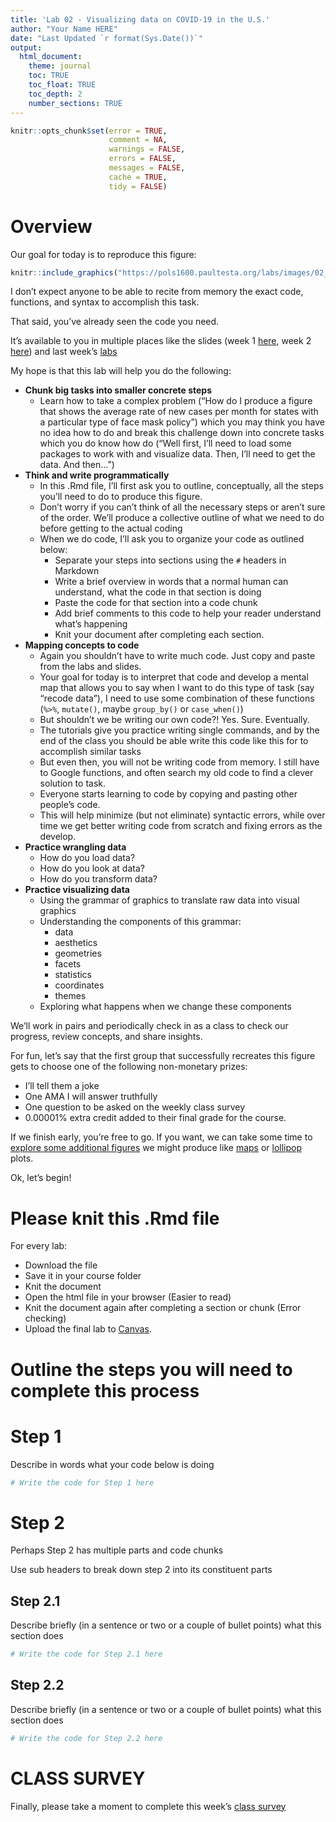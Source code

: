 ```yaml
---
title: 'Lab 02 - Visualizing data on COVID-19 in the U.S.'
author: "Your Name HERE"
date: "Last Updated `r format(Sys.Date())`"
output:
  html_document:
    theme: journal
    toc: TRUE
    toc_float: TRUE
    toc_depth: 2
    number_sections: TRUE
---
```


```r
knitr::opts_chunk$set(error = TRUE, 
                      comment = NA, 
                      warnings = FALSE, 
                      errors = FALSE, 
                      messages = FALSE, 
                      cache = TRUE,
                      tidy = FALSE)
```

<style>
div.blue { background-color:#e6f0ff; border-radius: 5px; padding: 20px;}
</style>



# Overview {-}


Our goal for today is to reproduce this figure:

```r
knitr::include_graphics("https://pols1600.paultesta.org/labs/images/02_fig.png")
```


I don't expect anyone to be able to recite from memory the exact code, functions, and syntax to accomplish this task. 

That said, you've already seen the code you need. 

It's available to you in multiple places like the slides (week 1 [here](https://pols1600.paultesta.org/slides/01-slides.html#1), week 2 [here](https://pols1600.paultesta.org/slides/02-slides.html)) and last week's [labs](https://pols1600.paultesta.org/labs/01-lab-comments.html) 


My hope is that this lab will help you do the following:

- **Chunk big tasks into smaller concrete steps**
  - Learn how to take a complex problem ("How do I produce a figure that shows the average rate of new cases per month for states with a particular type of face mask policy") which you may think you have no idea how to do and break this challenge down into concrete tasks which you do know how do ("Well first, I'll need to load some packages to work with and visualize data. Then, I'll need to get the data. And then...")
- **Think and write programmatically**
  - In this .Rmd file, I'll first ask you to outline, conceptually, all the steps you'll need to do to produce this figure. 
  - Don't worry if you can't think of all the necessary steps or aren't sure of the order. We'll produce a collective outline of what we need to do before getting to the actual coding
  - When we do code, I'll ask you to organize your code as outlined below:
    - Separate your steps into sections using the `#` headers in Markdown
    - Write a brief overview in words that a normal human can understand, what the code in that section is doing
    - Paste the code for that section into a code chunk
    - Add brief comments to this code to help your reader understand what's happening
    - Knit your document after completing each section.
- **Mapping concepts to code**
  - Again you shouldn't have to write much code. Just copy and paste from the labs and slides.
  - Your goal for today is to interpret that code and develop a mental map that allows you to say when I want to do this type of task (say "recode data"), I need to use some combination of these functions (`%>%`, `mutate()`, maybe `group_by()` or `case_when()`)
  - But shouldn't we be writing our own code?! Yes. Sure. Eventually. 
  - The tutorials give you practice writing single commands, and by the end of the class you should be able write this code like this for to accomplish similar tasks 
  - But even then, you will not be writing code from memory. I still have to Google functions, and often search my old code to find a clever solution to task. 
  - Everyone starts learning to code by copying and pasting other people's code.
  - This will help minimize (but not eliminate) syntactic errors, while over time we get better writing code from scratch and fixing errors as the develop.
- **Practice wrangling data**
  - How do you load data?
  - How do you look at data?
  - How do you transform data?
- **Practice visualizing data**
  - Using the grammar of graphics to translate raw data into visual graphics
  - Understanding the components of this grammar:
    - data
    - aesthetics
    - geometries
    - facets
    - statistics
    - coordinates
    - themes
  - Exploring what happens when we change these components

We'll work in pairs and periodically check in as a class to check our progress, review concepts, and share insights. 

For fun, let's say that the first group that successfully recreates this figure gets to choose one of the following non-monetary prizes:

- I'll tell them a joke
- One AMA I will answer truthfully
- One question to be asked on the weekly class survey
- 0.00001% extra credit added to their final grade for the course.

If we finish early, you're free to go. If you want, we can take some time to [explore some additional figures](https://www.r-graph-gallery.com/index.html){target="_blank"} we might produce like [maps](https://jtr13.github.io/cc19/different-ways-of-plotting-u-s-map-in-r.html){target="_blank"} or [lollipop](https://www.r-graph-gallery.com/lollipop-plot.html){target="_blank"} plots.

Ok, let's begin!



# Please knit this .Rmd file {-}

For every lab:

- Download the file
- Save it in your course folder
- Knit the document
- Open the html file in your browser (Easier to read)
- Knit the document again after completing a section or chunk (Error checking)
- Upload the final lab to [Canvas](https://canvas.brown.edu/courses/1087979/assignments/7870521?module_item_id=10762395){target="_blank"}.

# Outline the steps you will need to complete this process {-}

# Step 1

Describe in words what your code below is doing

```r
# Write the code for Step 1 here
```


# Step 2

Perhaps Step 2 has multiple parts and code chunks

Use sub headers to break down step 2 into its constituent parts

## Step 2.1

Describe briefly (in a sentence or two or a couple of bullet points) what this section does

```r
# Write the code for Step 2.1 here
```

## Step 2.2

Describe briefly (in a sentence or two or a couple of bullet points) what this section does

```r
# Write the code for Step 2.2 here
```




# CLASS SURVEY

Finally, please take a moment to complete this week's [class survey](https://brown.co1.qualtrics.com/jfe/form/SV_8lb7yrqOVWcKanc)




